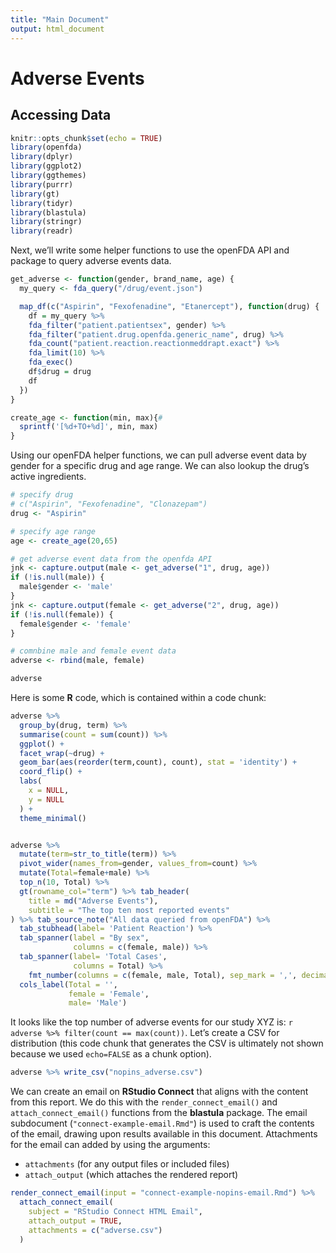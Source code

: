 ```yaml
---
title: "Main Document"
output: html_document
---
```


# Adverse Events

## Accessing Data

```r
knitr::opts_chunk$set(echo = TRUE)
library(openfda)
library(dplyr)
library(ggplot2)
library(ggthemes)
library(purrr)
library(gt)
library(tidyr)
library(blastula)
library(stringr)
library(readr)
```

Next, we'll write some helper functions to use the openFDA API and package to query adverse events data.
```r
get_adverse <- function(gender, brand_name, age) {
  my_query <- fda_query("/drug/event.json")

  map_df(c("Aspirin", "Fexofenadine", "Etanercept"), function(drug) {
    df = my_query %>%
    fda_filter("patient.patientsex", gender) %>% 
    fda_filter("patient.drug.openfda.generic_name", drug) %>% 
    fda_count("patient.reaction.reactionmeddrapt.exact") %>% 
    fda_limit(10) %>% 
    fda_exec()
    df$drug = drug
    df
  })
}

create_age <- function(min, max){#
  sprintf('[%d+TO+%d]', min, max)
}
```



Using our openFDA helper functions, we can pull adverse event data by gender for a specific drug and age range. We can also lookup the drug's active ingredients.

```r
# specify drug
# c("Aspirin", "Fexofenadine", "Clonazepam")
drug <- "Aspirin"

# specify age range
age <- create_age(20,65)

# get adverse event data from the openfda API
jnk <- capture.output(male <- get_adverse("1", drug, age))
if (!is.null(male)) {
  male$gender <- 'male'
}
jnk <- capture.output(female <- get_adverse("2", drug, age))
if (!is.null(female)) {
  female$gender <- 'female'
}

# comnbine male and female event data
adverse <- rbind(male, female)

adverse
```


Here is some **R** code, which is contained within a code chunk:

```r

adverse %>%
  group_by(drug, term) %>% 
  summarise(count = sum(count)) %>% 
  ggplot() +
  facet_wrap(~drug) +
  geom_bar(aes(reorder(term,count), count), stat = 'identity') +
  coord_flip() +
  labs(
    x = NULL,
    y = NULL
  ) +
  theme_minimal()



```

```r
adverse %>%  
  mutate(term=str_to_title(term)) %>% 
  pivot_wider(names_from=gender, values_from=count) %>% 
  mutate(Total=female+male) %>% 
  top_n(10, Total) %>% 
  gt(rowname_col="term") %>% tab_header(
    title = md("Adverse Events"),
    subtitle = "The top ten most reported events"
) %>% tab_source_note("All data queried from openFDA") %>% 
  tab_stubhead(label= 'Patient Reaction') %>% 
  tab_spanner(label = "By sex",
              columns = c(female, male)) %>% 
  tab_spanner(label= 'Total Cases',
              columns = Total) %>% 
    fmt_number(columns = c(female, male, Total), sep_mark = ',', decimals=0) %>% 
  cols_label(Total = '',
             female = 'Female',
             male= 'Male')

```


It looks like the top number of adverse events for our study XYZ is: `r adverse %>% filter(count == max(count))`. Let's create a CSV for distribution (this code chunk that generates the CSV is ultimately not shown because we used `echo=FALSE` as a chunk option).

```r
adverse %>% write_csv("nopins_adverse.csv")
```

We can create an email on **RStudio Connect** that aligns with the content from this report. We do this with the `render_connect_email()` and `attach_connect_email()` functions from the **blastula** package. The email subdocument (`"connect-example-email.Rmd"`) is used to craft the contents of the email, drawing upon results available in this document. Attachments for the email can added by using the arguments:

- `attachments` (for any output files or included files)
- `attach_output` (which attaches the rendered report)

```r
render_connect_email(input = "connect-example-nopins-email.Rmd") %>%
  attach_connect_email(
    subject = "RStudio Connect HTML Email",
    attach_output = TRUE,
    attachments = c("adverse.csv")
  )
```

